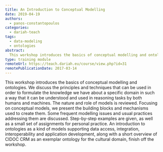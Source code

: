 ```yaml
---
title: An Introduction to Conceptual Modelling
date: 2019-04-19
authors:
  - panos-constantopoulos
categories:
  - dariah-teach
tags:
  - data-modeling
  - ontologies
abstract:
  This workshop introduces the basics of conceptual modelling and ontologies.
type: training module
remoteUrl: https://teach.dariah.eu/course/view.php?id=31
remotePublicationDate: 2017-03-14
---
```


This workshop introduces the basics of conceptual modelling and ontologies. We
discuss the principles and techniques that can be used in order to formulate the
knowledge we have about a specific domain in such a way that it can be
understood and used in reasoning tasks by both humans and machines. The nature
and role of models is reviewed. Focusing on conceptual models, we present the
building blocks and mechanisms used to create them. Some frequent modelling
issues and usual practices addressing them are discussed. Step-by-step examples
are given, as well as a small set of assignments for personal practice. An
introduction to ontologies as a kind of models supporting data access,
integration, interoperability and application development, along with a short
overview of CIDOC CRM as an exemplar ontology for the cultural domain, finish
off the workshop.

<CTA
  title="Interested in learning more?"
  subtitle="Check out An Introduction to Conceptual Modelling on #dariahTeach"
  url="https://teach.dariah.eu/course/view.php?id=31 "
/>
